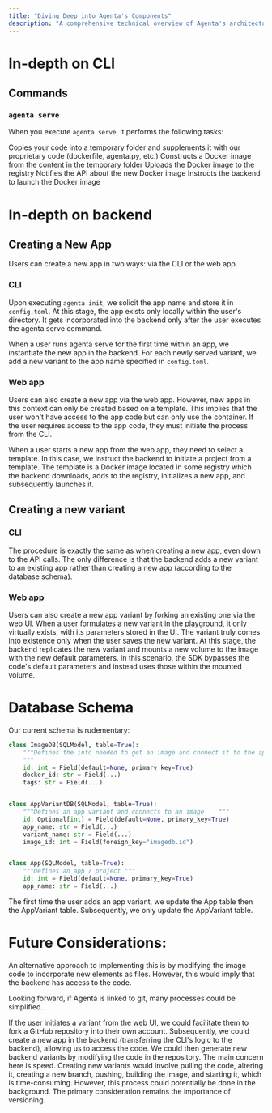 ```yaml
---
title: "Diving Deep into Agenta's Components"
description: "A comprehensive technical overview of Agenta's architecture"
---
```



# In-depth on CLI

## Commands

### `agenta serve`

When you execute `agenta serve`, it performs the following tasks:

Copies your code into a temporary folder and supplements it with our proprietary code (dockerfile, agenta.py, etc.)
Constructs a Docker image from the content in the temporary folder
Uploads the Docker image to the registry
Notifies the API about the new Docker image
Instructs the backend to launch the Docker image

# In-depth on backend

## Creating a New App
Users can create a new app in two ways: via the CLI or the web app.

### CLI
Upon executing `agenta init`, we solicit the app name and store it in `config.toml`. At this stage, the app exists only locally within the user's directory. It gets incorporated into the backend only after the user executes the agenta serve command.

When a user runs agenta serve for the first time within an app, we instantiate the new app in the backend. For each newly served variant, we add a new variant to the app name specified in `config.toml`.



### Web app
Users can also create a new app via the web app. However, new apps in this context can only be created based on a template. This implies that the user won't have access to the app code but can only use the container. If the user requires access to the app code, they must initiate the process from the CLI.

When a user starts a new app from the web app, they need to select a template. In this case, we instruct the backend to initiate a project from a template. The template is a Docker image located in some registry which the backend downloads, adds to the registry, initializes a new app, and subsequently launches it.


## Creating a new variant

### CLI
The procedure is exactly the same as when creating a new app, even down to the API calls. The only difference is that the backend adds a new variant to an existing app rather than creating a new app (according to the database schema).


### Web app
Users can also create a new app variant by forking an existing one via the web UI.
When a user formulates a new variant in the playground, it only virtually exists, with its parameters stored in the UI. The variant truly comes into existence only when the user saves the new variant. At this stage, the backend replicates the new variant and mounts a new volume to the image with the new default parameters.
In this scenario, the SDK bypasses the code's default parameters and instead uses those within the mounted volume.

# Database Schema

Our current schema is rudementary:

```python
class ImageDB(SQLModel, table=True):
    """Defines the info needed to get an image and connect it to the app variant
    """
    id: int = Field(default=None, primary_key=True)
    docker_id: str = Field(...)
    tags: str = Field(...)


class AppVariantDB(SQLModel, table=True):
    """Defines an app variant and connects to an image    """
    id: Optional[int] = Field(default=None, primary_key=True)
    app_name: str = Field(...)
    variant_name: str = Field(...)
    image_id: int = Field(foreign_key="imagedb.id")


class App(SQLModel, table=True):
    """Defines an app / project """
    id: int = Field(default=None, primary_key=True)
    app_name: str = Field(...)
```

The first time the user adds an app variant, we update the App table then the AppVariant table. Subsequently, we only update the AppVariant table.


# Future Considerations:
An alternative approach to implementing this is by modifying the image code to incorporate new elements as files. However, this would imply that the backend has access to the code.

Looking forward, if Agenta is linked to git, many processes could be simplified.

If the user initiates a variant from the web UI, we could facilitate them to fork a GitHub repository into their own account. Subsequently, we could create a new app in the backend (transferring the CLI's logic to the backend), allowing us to access the code. We could then generate new backend variants by modifying the code in the repository. The main concern here is speed. Creating new variants would involve pulling the code, altering it, creating a new branch, pushing, building the image, and starting it, which is time-consuming. However, this process could potentially be done in the background. The primary consideration remains the importance of versioning.
